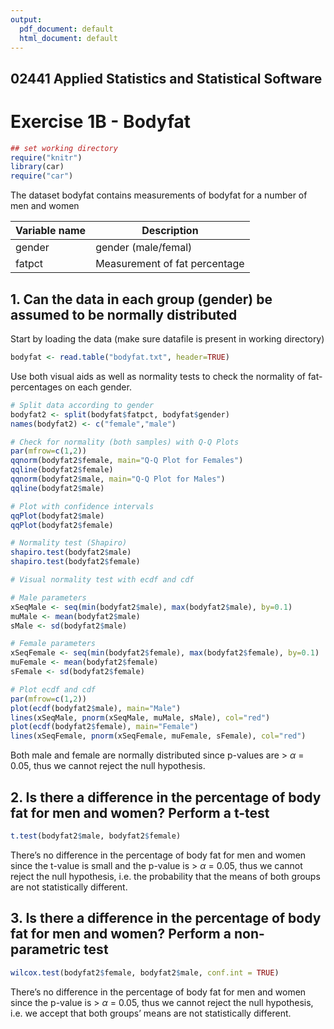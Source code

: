 ```yaml
---
output:
  pdf_document: default
  html_document: default
---
```


## 02441 Applied Statistics and Statistical Software 
# Exercise 1B - Bodyfat

```r
## set working directory
require("knitr")
library(car)
require("car")
```

The dataset bodyfat contains measurements of bodyfat for a number of men and women 


Variable name | Description
------------- | -------------
gender | gender (male/femal)
fatpct | Measurement of fat percentage


## 1. Can the data in each group (gender) be assumed to be normally distributed

Start by loading the data (make sure datafile is present in working directory)
```r
bodyfat <- read.table("bodyfat.txt", header=TRUE)
```

Use both visual aids as well as normality tests to check the normality of fat-percentages on each gender.
```r
# Split data according to gender
bodyfat2 <- split(bodyfat$fatpct, bodyfat$gender)
names(bodyfat2) <- c("female","male")

# Check for normality (both samples) with Q-Q Plots
par(mfrow=c(1,2))
qqnorm(bodyfat2$female, main="Q-Q Plot for Females")
qqline(bodyfat2$female)
qqnorm(bodyfat2$male, main="Q-Q Plot for Males")
qqline(bodyfat2$male)

# Plot with confidence intervals
qqPlot(bodyfat2$male)
qqPlot(bodyfat2$female)

# Normality test (Shapiro)
shapiro.test(bodyfat2$male)
shapiro.test(bodyfat2$female)
```

```r
# Visual normality test with ecdf and cdf

# Male parameters
xSeqMale <- seq(min(bodyfat2$male), max(bodyfat2$male), by=0.1)
muMale <- mean(bodyfat2$male)
sMale <- sd(bodyfat2$male)

# Female parameters
xSeqFemale <- seq(min(bodyfat2$female), max(bodyfat2$female), by=0.1)
muFemale <- mean(bodyfat2$female)
sFemale <- sd(bodyfat2$female)

# Plot ecdf and cdf
par(mfrow=c(1,2))
plot(ecdf(bodyfat2$male), main="Male")
lines(xSeqMale, pnorm(xSeqMale, muMale, sMale), col="red")
plot(ecdf(bodyfat2$female), main="Female")
lines(xSeqFemale, pnorm(xSeqFemale, muFemale, sFemale), col="red")
```

Both male and female are normally distributed since p-values are > $\alpha$ = 0.05, thus we cannot reject the null hypothesis. 

## 2. Is there a difference in the percentage of body fat for men and women? Perform a t-test
```r
t.test(bodyfat2$male, bodyfat2$female)
```

There's no difference in the percentage of body fat for men and women since the t-value is small and the p-value is > $\alpha$ = 0.05, thus we cannot reject the null hypothesis, i.e. the probability that the means of both groups are not statistically different.

## 3. Is there a difference in the percentage of body fat for men and women? Perform a non-parametric test
```r
wilcox.test(bodyfat2$female, bodyfat2$male, conf.int = TRUE)
```

There's no difference in the percentage of body fat for men and women since the p-value is > $\alpha$ = 0.05, thus we cannot reject the null hypothesis, i.e. we accept that both groups' means are not statistically different.
